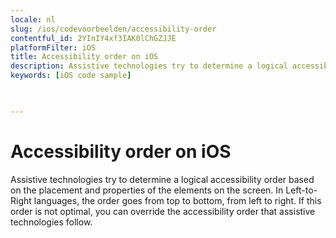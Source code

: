 ```yaml
---
locale: nl
slug: /ios/codevoorbeelden/accessibility-order
contentful_id: 2YInIY4xf3IAK0lChGZJJE
platformFilter: iOS
title: Accessibility order on iOS
description: Assistive technologies try to determine a logical accessibility order based on the placement and properties of the elements on the screen.
keywords: [iOS code sample]


	
---
```


# Accessibility order on iOS

Assistive technologies try to determine a logical accessibility order based on the placement and properties of the elements on the screen. In Left-to-Right languages, the order goes from top to bottom, from left to right. If this order is not optimal, you can override the accessibility order that assistive technologies follow.

<CodeSample id="accessibility-order" locale="nl" platform="ios"/>